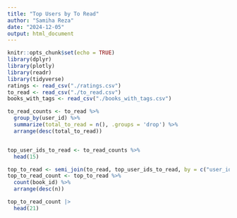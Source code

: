 ```yaml
---
title: "Top Users by To Read"
author: "Samiha Reza"
date: "2024-12-05"
output: html_document
---
```


```r
knitr::opts_chunk$set(echo = TRUE)
library(dplyr)
library(plotly)
library(readr)
library(tidyverse)
ratings <- read_csv("./ratings.csv")
to_read <- read_csv("./to_read.csv")
books_with_tags <- read_csv("./books_with_tags.csv")
```

```r
to_read_counts <- to_read %>%
  group_by(user_id) %>%
  summarize(total_to_read = n(), .groups = 'drop') %>%
  arrange(desc(total_to_read))


top_user_ids_to_read <- to_read_counts %>%
  head(15)

top_to_read <- semi_join(to_read, top_user_ids_to_read, by = c("user_id"))
top_to_read_count <- top_to_read %>%
  count(book_id) %>%
  arrange(desc(n))

top_to_read_count |>
  head(21)

```